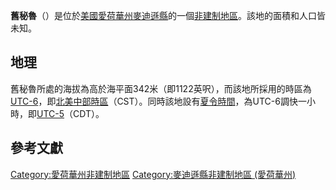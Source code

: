 {{noteTA
|G1=USState
|G2=地名
|G3=Unit
}}
{{Infobox settlement
|official_name            = 舊秘魯
|native_name = Old Peru
|settlement_type          = [[非建制地區|非建制地區]]
|image_skyline            = 
|imagesize                = 
|image_map                = 
|mapsize                  = 
|pushpin_map              = USA Iowa
|pushpin_label            = 舊秘魯
|pushpin_label_position   = top
|pushpin_map_caption      = 舊秘魯在愛荷華州的位置
|subdivision_type         = [[世界政區索引|國家]]
|subdivision_type1        = [[美国州份|州份]]
|subdivision_type2        = [[愛荷華州行政区划|縣]]
|subdivision_name         = [[美国|美国]]
|subdivision_name1        = [[愛荷華州|愛荷華州]]
|subdivision_name2        = [[麥迪遜縣_(愛荷華州)|麥迪遜縣]]
|elevation_ft             = 1122
|elevation_m              = 342
|area_total_km2           = 
|area_total_sq_mi         = 
|area_land_km2            = 
|area_land_sq_mi          = 
|area_water_km2           = 
|area_water_sq_mi         = 
|population_as_of         = 2010
|population_footnotes     = 
|population_total         = 
|population_metro         = 
|population_density_km2   = auto
|population_density_sq_mi = auto
|timezone                 = [[北美中部时区|北美中部时区]]
|utc_offset               = -6
|coordinates              = {{coord|41|14|49|N|94|56|43|W|display=inline,title}}
| coor_pinpoint           = 
| coordinates_footnotes   = 
|timezone_DST             = CDT
|utc_offset_DST           = -5
|postal_code_type         = [[美國郵區編號|郵區編號]]
|postal_code              = 
|area_code                = {{link-en|电话区号515|Area code 515|515}}
|blank_name = [[地名信息系统|GNIS ID]]
|blank_info = 459832<ref name="GNIS">{{cite gnis|459832|Old Peru}}</ref>
}}
'''舊秘魯'''（{{lang-en|Old Peru}}）是位於[[美國|美國]][[愛荷華州|愛荷華州]][[麥迪遜縣_(愛荷華州)|麥迪遜縣]]的一個[[非建制地區|非建制地區]]。該地的面積和人口皆未知。

== 地理 ==
舊秘魯所處的海拔為高於海平面342米（即1122英呎），而該地所採用的時區為[[UTC-6|UTC-6]]，即[[北美中部時區|北美中部時區]]（CST）。同時該地設有[[夏令時間|夏令時間]]，為UTC-6調快一小時，即[[UTC-5|UTC-5]]（CDT）。

== 參考文獻 ==
{{reflist}}

{{麥迪遜縣 (愛荷華州)}}

{{DEFAULTSORT:Old Peru}}
[[Category:愛荷華州非建制地區|Category:愛荷華州非建制地區]]
[[Category:麥迪遜縣非建制地區_(愛荷華州)|Category:麥迪遜縣非建制地區 (愛荷華州)]]

{{Iowa-geo-stub}}

<nowiki></nowiki>